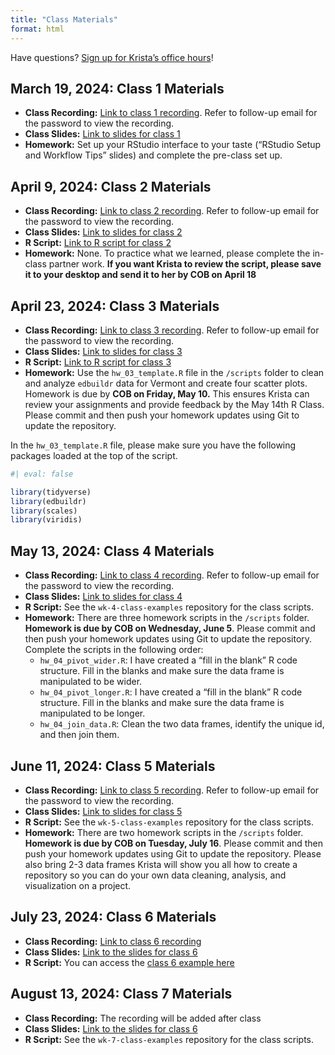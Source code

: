 ```yaml
---
title: "Class Materials"
format: html
---
```


Have questions? [Sign up for Krista's office hours](https://calendar.app.google/aYywwCLgS8XwKK7H9)!

## March 19, 2024: Class 1 Materials

-   **Class Recording:** [Link to class 1 recording](https://vimeo.com/925123310). Refer to follow-up email for the password to view the recording.
-   **Class Slides:** [Link to slides for class 1](https://bellwetherorg.github.io/quant_plc_rclass/slides/class_1/class_1.html)
-   **Homework:** Set up your RStudio interface to your taste ("RStudio Setup and Workflow Tips" slides) and complete the pre-class set up.

## April 9, 2024: Class 2 Materials

-   **Class Recording:** [Link to class 2 recording](https://vimeo.com/932587660?share=copy). Refer to follow-up email for the password to view the recording.
-   **Class Slides:** [Link to slides for class 2](https://bellwetherorg.github.io/quant_plc_rclass/slides/class_2/class_2.html)
-   **R Script:** [Link to R script for class 2](https://gist.github.com/kkaput23/bbe57b6121901b98644639d8f1528e3d)
-   **Homework:** None. To practice what we learned, please complete the in-class partner work. **If you want Krista to review the script, please save it to your desktop and send it to her by COB on April 18**

## April 23, 2024: Class 3 Materials

-   **Class Recording:** [Link to class 3 recording](https://vimeo.com/938285934?share=copy). Refer to follow-up email for the password to view the recording.
-   **Class Slides:** [Link to slides for class 3](https://bellwetherorg.github.io/quant_plc_rclass/slides/class_3/class_3.html)
-   **R Script:** [Link to R script for class 3](https://gist.github.com/kkaput23/9ada2aa32f017eba94ccaa02c0207717)
-   **Homework:** Use the `hw_03_template.R` file in the `/scripts` folder to clean and analyze `edbuildr` data for Vermont and create four scatter plots. Homework is due by **COB on Friday, May 10.** This ensures Krista can review your assignments and provide feedback by the May 14th R Class. Please commit and then push your homework updates using Git to update the repository.

In the `hw_03_template.R` file, please make sure you have the following packages loaded at the top of the script.

```r
#| eval: false

library(tidyverse)
library(edbuildr)
library(scales)
library(viridis)
```

## May 13, 2024: Class 4 Materials

-   **Class Recording:** [Link to class 4 recording](https://vimeo.com/946282723?share=copy). Refer to follow-up email for the password to view the recording.
-   **Class Slides:** [Link to slides for class 4](https://bellwetherorg.github.io/quant_plc_rclass/slides/class_4/class_4.html)
-   **R Script:** See the `wk-4-class-examples` repository for the class scripts.
-   **Homework:** There are three homework scripts in the `/scripts` folder. **Homework is due by COB on Wednesday, June 5**. Please commit and then push your homework updates using Git to update the repository. Complete the scripts in the following order:
    -   `hw_04_pivot_wider.R`: I have created a "fill in the blank" R code structure. Fill in the blanks and make sure the data frame is manipulated to be wider.
    -   `hw_04_pivot_longer.R`: I have created a "fill in the blank" R code structure. Fill in the blanks and make sure the data frame is manipulated to be longer.
    -   `hw_04_join_data.R`: Clean the two data frames, identify the unique id, and then join them.
    
## June 11, 2024: Class 5 Materials 

-   **Class Recording:** [Link to class 5 recording](https://vimeo.com/957240586?share=copy). Refer to follow-up email for the password to view the recording.
-   **Class Slides:** [Link to slides for class 5](https://bellwetherorg.github.io/quant_plc_rclass/slides/class_5/class_5.html)
-   **R Script:** See the `wk-5-class-examples` repository for the class scripts.
-   **Homework:** There are two homework scripts in the `/scripts` folder. **Homework is due by COB on Tuesday, July 16**. Please commit and then push your homework updates using Git to update the repository. Please also bring 2-3 data frames Krista will show you all how to create a repository so you can do your own data cleaning, analysis, and visualization on a project.

## July 23, 2024: Class 6 Materials 

- **Class Recording:** [Link to class 6 recording](https://vimeo.com/manage/videos/989097088)
- **Class Slides:** [Link to the slides for class 6](https://bellwetherorg.github.io/quant_plc_rclass/slides/class_6/class_6.html)
- **R Script:** You can access the [class 6 example here](https://gist.github.com/kkaput23/eab650cf1c86e2e3d403d74b9a71caf8)


## August 13, 2024: Class 7 Materials 

- **Class Recording:** The recording will be added after class
- **Class Slides:** [Link to the slides for class 6](https://bellwetherorg.github.io/quant_plc_rclass/slides/class_7/class_7.html)
- **R Script:** See the `wk-7-class-examples` repository for the class scripts.
    
